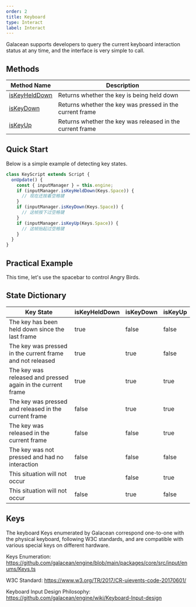 ```yaml
---
order: 2
title: Keyboard
type: Interact
label: Interact
---
```


Galacean supports developers to query the current keyboard interaction status at any time, and the interface is very simple to call.

## Methods

| Method Name                                               | Description                |
| --------------------------------------------------------- | -------------------------- |
| [isKeyHeldDown](/apis/core/#InputManager-isKeyHeldDown) | Returns whether the key is being held down |
| [isKeyDown](/apis/core/#InputManager-isKeyDown)         | Returns whether the key was pressed in the current frame |
| [isKeyUp](/apis/core/#InputManager-isKeyUp)             | Returns whether the key was released in the current frame |

## Quick Start

Below is a simple example of detecting key states.

```typescript
class KeyScript extends Script {
  onUpdate() {
    const { inputManager } = this.engine;
    if (inputManager.isKeyHeldDown(Keys.Space)) {
      // 现在还按着空格键
    }
    if (inputManager.isKeyDown(Keys.Space)) {
      // 这帧按下过空格键
    }
    if (inputManager.isKeyUp(Keys.Space)) {
      // 这帧抬起过空格键
    }
  }
}
```

## Practical Example

This time, let's use the spacebar to control Angry Birds.

<Playground href="/embed/flappy-bird" />

## State Dictionary

| Key State                   | isKeyHeldDown | isKeyDown | isKeyUp |
| --------------------------- | ------------- | --------- | ------- |
| The key has been held down since the last frame | true          | false     | false   |
| The key was pressed in the current frame and not released | true          | true      | false   |
| The key was released and pressed again in the current frame | true          | true      | true    |
| The key was pressed and released in the current frame | false         | true      | true    |
| The key was released in the current frame | false         | false     | true    |
| The key was not pressed and had no interaction | false         | false     | false   |
| This situation will not occur | true          | false     | true    |
| This situation will not occur | false         | true      | false   |

## Keys

The keyboard Keys enumerated by Galacean correspond one-to-one with the physical keyboard, following W3C standards, and are compatible with various special keys on different hardware.

Keys Enumeration: https://github.com/galacean/engine/blob/main/packages/core/src/input/enums/Keys.ts

W3C Standard: https://www.w3.org/TR/2017/CR-uievents-code-20170601/

Keyboard Input Design Philosophy: https://github.com/galacean/engine/wiki/Keyboard-Input-design
